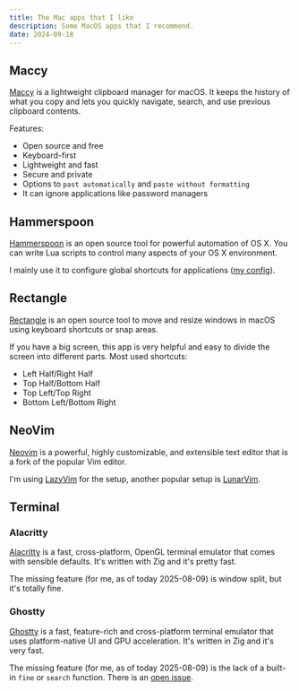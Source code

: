 ```yaml
---
title: The Mac apps that I like
description: Some MacOS apps that I recommend.
date: 2024-09-18
---
```


## Maccy

[Maccy](https://github.com/p0deje/Maccy) is a lightweight clipboard manager for macOS. It keeps the history of what you copy and lets you quickly navigate, search, and use previous clipboard contents.

Features:

- Open source and free
- Keyboard-first
- Lightweight and fast
- Secure and private
- Options to `past automatically` and `paste without formatting`
- It can ignore applications like password managers

## Hammerspoon

[Hammerspoon](https://www.hammerspoon.org/) is an open source tool for powerful automation of OS X. You can write Lua scripts to control many aspects of your OS X environment.

I mainly use it to configure global shortcuts for applications ([my config](https://github.com/nkcoder/dotfiles/tree/main/.hammerspoon)).

## Rectangle

[Rectangle](https://rectangleapp.com/) is an open source tool to move and resize windows in macOS using keyboard shortcuts or snap areas.

If you have a big screen, this app is very helpful and easy to divide the screen into different parts. Most used shortcuts:

- Left Half/Right Half
- Top Half/Bottom Half
- Top Left/Top Right
- Bottom Left/Bottom Right

## NeoVim

[Neovim](https://neovim.io/) is a powerful, highly customizable, and extensible text editor that is a fork of the popular Vim editor.

I'm using [LazyVim](https://www.lazyvim.org/) for the setup, another popular setup is [LunarVim](https://www.lunarvim.org/).

## Terminal

### Alacritty

[Alacritty](https://alacritty.org/index.html) is a fast, cross-platform, OpenGL terminal emulator that comes with sensible defaults. It's written with Zig and it's pretty fast.

The missing feature (for me, as of today 2025-08-09) is window split, but it's totally fine.

### Ghostty

[Ghostty](https://ghostty.org/) is a fast, feature-rich and cross-platform terminal emulator that uses platform-native UI and GPU acceleration. It's written in Zig and it's very fast.

The missing feature (for me, as of today 2025-08-09) is the lack of a built-in `fine` or `search` function. There is an [open issue](https://github.com/ghostty-org/ghostty/issues/189).
